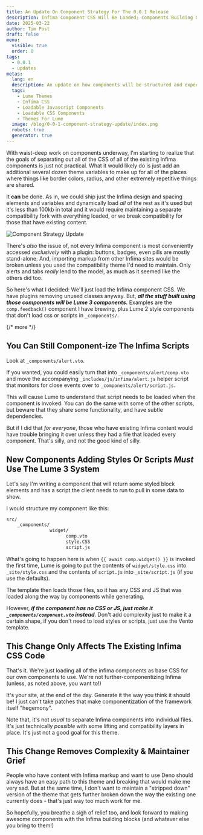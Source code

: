 ```yaml
---
title: An Update On Component Strategy For The 0.0.1 Release
description: Infima Component CSS Will Be Loaded; Components Building On Them Auto-Load.
date: 2025-03-22
author: Tim Post
draft: false
menu:
  visible: true
  order: 0
tags:
  - 0.0.1
  - updates
metas:
  lang: en
  description: An update on how components will be structured and expected in the theme, most notably relaxing the requirement of backfilling all of the Infima components with Lume 3 wrappers.
  tags:
    - Lume Themes
    - Infima CSS
    - Loadable Javascript Components
    - Loadable CSS Components
    - Themes For Lume
  image: /blog/0-0-1-component-strategy-update/index.png
  robots: true
  generator: true
---
```


With waist-deep work on components underway, I'm starting to realize that 
the goals of separating out all of the CSS of all of the existing Infima 
components is just not practical. What it would likely do is just add an 
additional several dozen theme variables to make up for all of the places
where things like border colors, radius, and other extremely repetitive 
things are shared.

It **can** be done. As in, we could ship just the Infima design and spacing
elements and variables and dynamically load _all_ of the rest as it's used
but it's less than 100kb in total and it would require maintaining a separate
compatibility fork with everything loaded, or we break compatibility for 
those that have existing content. 

<img
  class="blog_image"
  src="/blog/0-0-1-component-strategy-update/index.png" 
  alt="Component Strategy Update" 
  title="Let's call this one 'forced simplification'" />

There's _also_ the issue of, not every Infima component is most conveniently 
accessed _exclusively_ with a plugin: buttons, badges, even pills are mostly
stand-alone. And, importing markup from other Infima sites would be broken
unless you used the compatibility theme I'd need to maintain. Only alerts
and tabs _really_ lend to the model, as much as it seemed like the others did too.

So here's what I decided: We'll just load the Infima component CSS. We have 
plugins removing unused classes anyway. But, ***all the stuff built using 
those components will be Lume 3 components.*** Examples are the `comp.feedback()`
component I have brewing, plus Lume 2 style components that don't load css 
or scripts in `_components/`.

{/* more */} 
  
## You Can Still Component-ize The Infima Scripts

Look at `_components/alert.vto`.

If you wanted, you could easily turn that into
`_components/alert/comp.vto` and move the accompanying `_includes/js/infima/alert.js`
helper script that monitors for close events over to `_components/alert/script.js`. 

This will cause Lume to understand that script needs to be loaded when the component 
is invoked. You can do the same with some of the other scripts, but beware that they share
some functionality, and have subtle dependencies.

But if I did that _for everyone_, those who have existing Infima content would have 
trouble bringing it over unless they had a file that loaded every component. That's
silly, and not the good kind of silly.

## New Components Adding Styles Or Scripts ***Must*** Use The Lume 3 System

Let's say I'm writing a component that will return some styled block elements and 
has a script the client needs to run to pull in some data to show.

I would structure my component like this:

```bash
src/
    _components/
                widget/
                      comp.vto
                      style.CSS
                      script.js
```

What's going to happen here is when `{{ await comp.widget() }}` is invoked the first
time, Lume is going to put the contents of `widget/style.css` into `_site/style.css` 
and the contents of `script.js` into `_site/script.js` (if you use the defaults).

The template then loads those files, so it has any CSS and JS that was loaded along 
the way by components while generating.

However, ***if the component has no CSS or JS, just make it `_components/component.vto`
instead***. Don't add complexity just to make it a certain shape, if you don't need to 
load styles or scripts, just use the Vento template.

## This Change Only Affects The Existing Infima CSS Code

That's it. We're just loading all of the infima components as base CSS for our own components
to use. We're not further-componentizing Infima (unless, as noted above, you want to!)

It's your site, at the end of the day. Generate it the way you think it should be! I just
can't take patches that make componentization of the framework itself "hegemony".

Note that, it's not _usual_ to separate Infima components into individual files. It's just 
technically _possible_ with some lifting and compatibility layers in place. It's just not 
a good goal for this theme.

## This Change Removes Complexity & Maintainer Grief

People who have content with Infima markup and want to use Deno should always have an 
easy path to this theme and breaking that would make me very sad. But at the same time,
I don't want to maintain a "stripped down" version of the theme that gets further broken
down the way the existing one currently does - that's just way too much work for me.

So hopefully, you breathe a sigh of relief too, and look forward to making awesome 
components with the Infima building blocks (and whatever else you bring to them!)
